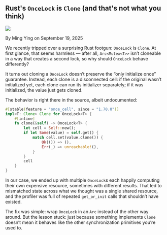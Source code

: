 
## Rust's `OnceLock` is `Clone` (and that's not what you think)

<div className="relative bottom-10 flex h-6 space-x-3">
  <Image src={Headshot} className="h-7 w-7 rounded-full" />
  <p className="relative top-3">By Ming Ying on September 19, 2025</p>
</div>

We recently tripped over a surprising Rust footgun: `OnceLock` is `Clone`. At first glance, that seems harmless — after all, `Arc<Mutex<T>>` isn’t cloneable in a way that creates a second lock, so why should `OnceLock` behave differently?

It turns out cloning a `OnceLock` doesn’t preserve the “only initialize once” guarantee. Instead, each clone is a disconnected cell: if the original wasn’t initialized yet, each clone can run its initializer separately; if it was initialized, the value just gets cloned.

The behavior is right there in the source, albeit undocumented:

```rust
#[stable(feature = "once_cell", since = "1.70.0")]
impl<T: Clone> Clone for OnceLock<T> {
    #[inline]
    fn clone(&self) -> OnceLock<T> {
        let cell = Self::new();
        if let Some(value) = self.get() {
            match cell.set(value.clone()) {
                Ok(()) => (),
                Err(_) => unreachable!(),
            }
        }
        cell
    }
}
```

In our case, we ended up with multiple `OnceLock`s each happily computing their own expensive resource, sometimes with different results. That led to mismatched state across what we thought was a single shared resource, and the profiler was full of repeated `get_or_init` calls that shouldn’t have existed.

The fix was simple: wrap `OnceLock` in an `Arc` instead of the other way around. But the lesson stuck: just because something implements `Clone` doesn’t mean it behaves like the other synchronization primitives you’re used to.
